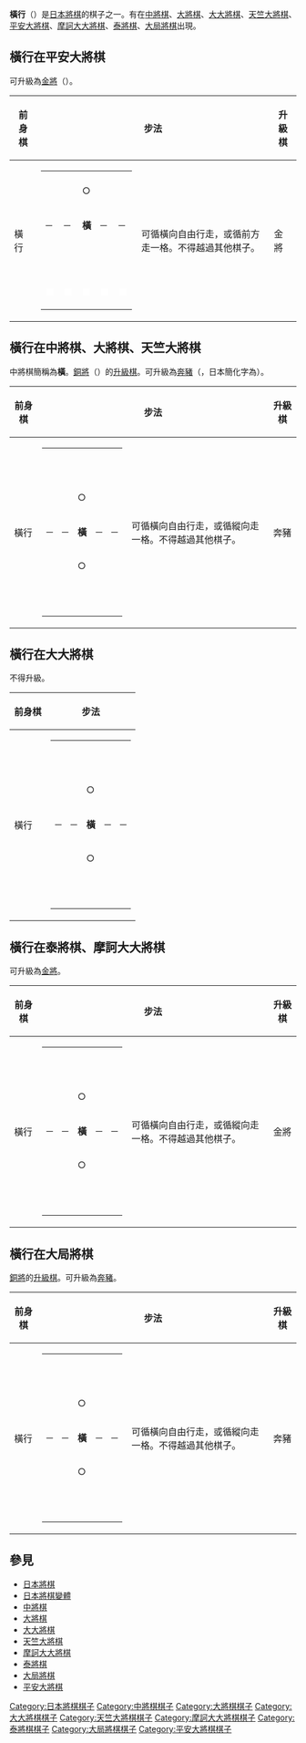 {{Unreferenced|time=2019-01-27T18:28:54+00:00}}
{{japanese|japanese=横行|kana=おうぎょう|romaji=Ōgyō}}
'''橫行'''（{{lang|ja|おうぎょう}}）是[[日本將棋|日本將棋]]的棋子之一。有在[[中將棋|中將棋]]、[[大將棋|大將棋]]、[[大大將棋|大大將棋]]、[[天竺大將棋|天竺大將棋]]、[[平安大將棋|平安大將棋]]、[[摩訶大大將棋|摩訶大大將棋]]、[[泰將棋|泰將棋]]、[[大局將棋|大局將棋]]出現。

==橫行在平安大將棋==
可升級為[[金將|金將]]（{{lang|ja|きんしょう}}）。


{| border="1" cellspacing="0" cellpadding="3"
|----- bgcolor="#dddddd"
! 前身棋
! colspan="2" | 步法
! 升級棋
! colspan="2" | 步法
|-----
| 橫行 ||
{| border="1" cellspacing="0" cellpadding="3"
|-----
|{{Color|white|■}}||{{Color|white|■}}||{{Color|white|■}}||{{Color|white|■}}||{{Color|white|■}}
|-----
| 　 || 　 || ○ || 　 || 　
|-----
| ─ || ─ || '''橫''' || ─ || ─
|-----
| 　 || 　 || 　 || 　 || 　
|-----
| <font color="white">■</font> || <font color="white">■</font>
| <font color="white">■</font>
| <font color="white">■</font> || <font color="white">■</font>
|}
| 可循橫向自由行走，或循前方走一格。不得越過其他棋子。 || 金將 ||
{| border="1" cellspacing="0" cellpadding="3"
|-----
|{{Color|white|■}}||{{Color|white|■}}||{{Color|white|■}}||{{Color|white|■}}||{{Color|white|■}}
|-----
| 　 || ○ || ○ || ○ || 　
|-----
| 　 || ○ || '''金''' || ○ || 　
|-----
| 　 || 　 || ○ || 　 || 　
|-----
| <font color="white">■</font> || <font color="white">■</font>
| <font color="white">■</font>
| <font color="white">■</font> || <font color="white">■</font>
|}
| 可循橫向、縱向、前斜向走一格。
|}

== 橫行在中將棋、大將棋、天竺大將棋 ==
中將棋簡稱為'''橫'''。[[銅將|銅將]]（{{lang|ja|どうしょう}}）的[[升級棋|升級棋]]。可升級為[[奔豬|奔豬]]（{{lang|ja|ほんちょ}}，日本簡化字為{{lang|ja|奔猪}}）。


{| border="1" cellspacing="0" cellpadding="3"
|----- bgcolor="#dddddd"
! 前身棋
! colspan="2" | 步法
! 升級棋
! colspan="2" | 步法
|-----
| 橫行 ||
{| border="1" cellspacing="0" cellpadding="3"
|-----
|   ||   ||   ||   ||  
|-----
|   ||   || ○ ||   ||  
|-----
| ─ || ─ || '''橫''' || ─ || ─
|-----
|   ||   || ○ ||   ||  
|-----
|   ||   ||   ||   ||  
|}
| 可循橫向自由行走，或循縱向走一格。不得越過其他棋子。 || 奔豬 ||
{| border="1" cellspacing="0" cellpadding="3"
|-----
| ＼ ||   ||   ||   || ／
|-----
|   || ＼ ||   || ／ ||  
|-----
| ─ || ─ || '''豵''' || ─ || ─
|-----
|   || ／ ||   || ＼ ||  
|-----
| ／ ||   ||   ||   || ＼
|}
| 可循橫向、斜向自由行走。不得越過其他棋子。
|}

== 橫行在大大將棋 ==
不得升級。


{| border="1" cellspacing="0" cellpadding="3"
|----- bgcolor="#dddddd"
! 前身棋
! colspan="2" | 步法
|-----
| 橫行 ||
{| border="1" cellspacing="0" cellpadding="3"
|-----
|   ||   ||   ||   ||  
|-----
|   ||   || ○ ||   ||  
|-----
| ─ || ─ || '''橫''' || ─ || ─
|-----
|   ||   || ○ ||   ||  
|-----
|   ||   ||   ||   ||  
|}
| 可循橫向自由行走，或循縱向走一格。不得越過其他棋子。 
|}

== 橫行在泰將棋、摩訶大大將棋 ==
可升級為[[金將|金將]]。


{| border="1" cellspacing="0" cellpadding="3"
|----- bgcolor="#dddddd"
! 前身棋
! colspan="2" | 步法
! 升級棋
! colspan="2" | 步法
|-----
| 橫行 ||
{| border="1" cellspacing="0" cellpadding="3"
|-----
|   ||   ||   ||   ||  
|-----
|   ||   || ○ ||   ||  
|-----
| ─ || ─ || '''橫''' || ─ || ─
|-----
|   ||   || ○ ||   ||  
|-----
|   ||   ||   ||   ||  
|}
| 可循橫向自由行走，或循縱向走一格。不得越過其他棋子。 || 金將 ||
{| border="1" cellspacing="0" cellpadding="3"
|-----
|{{Color|white|■}}||{{Color|white|■}}||{{Color|white|■}}||{{Color|white|■}}||{{Color|white|■}}
|-----
|   || ○ || ○ || ○ ||  
|-----
|   || ○ || '''金''' || ○ ||  
|-----
|   ||   || ○ ||   ||  
|-----
|   ||   ||   ||   ||  
|}
| 可循橫向、縱向、前斜向走一格。
|}

== 橫行在大局將棋 ==
[[銅將|銅將]]的[[升級棋|升級棋]]。可升級為[[奔豬|奔豬]]。


{| border="1" cellspacing="0" cellpadding="3"
|----- bgcolor="#dddddd"
! 前身棋
! colspan="2" | 步法
! 升級棋
! colspan="2" | 步法
|-----
| 橫行 ||
{| border="1" cellspacing="0" cellpadding="3"
|-----
|   ||   ||   ||   ||  
|-----
|   ||   || ○ ||   ||  
|-----
| ─ || ─ || '''橫''' || ─ || ─
|-----
|   ||   || ○ ||   ||  
|-----
|   ||   ||   ||   ||  
|}
| 可循橫向自由行走，或循縱向走一格。不得越過其他棋子。 || 奔豬 ||
{| border="1" cellspacing="0" cellpadding="3"
|-----
| ＼ ||   || │ ||   || ／
|-----
|   || ＼ || │ || ／ ||  
|-----
| ─ || ─ || '''豵''' || ─ || ─
|-----
|   ||   || ○ ||   ||  
|-----
|   ||   ||   ||   ||  
|}
| 可循橫向、前斜向、前方自由行走，或循後方走一格。不得越過其他棋子。
|}
== 參見 ==
*[[日本將棋|日本將棋]]
*[[日本將棋變體|日本將棋變體]]
*[[中將棋|中將棋]]
*[[大將棋|大將棋]]
*[[大大將棋|大大將棋]]
*[[天竺大將棋|天竺大將棋]]
*[[摩訶大大將棋|摩訶大大將棋]]
*[[泰將棋|泰將棋]]
*[[大局將棋|大局將棋]]
*[[平安大將棋|平安大將棋]]

{{中將棋棋子}}

[[Category:日本將棋棋子|Category:日本將棋棋子]]
[[Category:中將棋棋子|Category:中將棋棋子]]
[[Category:大將棋棋子|Category:大將棋棋子]]
[[Category:大大將棋棋子|Category:大大將棋棋子]]
[[Category:天竺大將棋棋子|Category:天竺大將棋棋子]]
[[Category:摩訶大大將棋棋子|Category:摩訶大大將棋棋子]]
[[Category:泰將棋棋子|Category:泰將棋棋子]]
[[Category:大局將棋棋子|Category:大局將棋棋子]]
[[Category:平安大將棋棋子|Category:平安大將棋棋子]]
